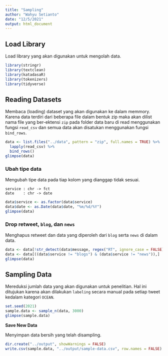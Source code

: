 ```yaml
---
title: "Sampling"
author: "Wahyu Setianto"
date: "12/5/2021"
output: html_document
---
```


## Load Library

Load library yang akan digunakan untuk mengolah data.

```r
library(stringr)
library(textclean)
library(katadasaR)
library(tokenizers)
library(tidyverse)
```

## Reading Datasets

Membaca (loading) dataset yang akan digunakan ke dalam memmory. Karena data terdiri dari beberapa file dalam bentuk zip maka akan dilist nama file yang ber-ektensi `zip` pada folder data baru di read menggunakan fungsi `read_csv` dan semua data akan disatukan menggunakan fungsi `bind_rows`.

```r
data <- list.files("../data", pattern = "zip", full.names = TRUE) %>%
  lapply(read_csv) %>%
  bind_rows()
glimpse(data)
```

### Ubah tipe data

Mengubah tipe data pada tiap kolom yang dianggap tidak sesuai.

```
service : chr -> fct
date    : chr -> date 
```

```r
data$service <- as.factor(data$service)
data$date <- as.Date(data$date, "%m/%d/%Y")
glimpse(data)
```

### Drop retweet, `blog`, dan `news`

Menghapus retweet dan data yang diperoleh dari `blog` serta `news` di dalam data.

```r
data <- data[!str_detect(data$message, regex("RT", ignore_case = FALSE)),]
data <- data[((data$service != "blogs") & (data$service != "news")),]
glimpse(data)
```

## Sampling Data

Mereduksi jumlah data yang akan digunakan untuk penelitian. Hal ini ditujukan karena akan dilakukan `labeling` secara manual pada setiap tweet kedalam kategori `OCEAN`.

```r
set.seed(2021)
sample.data <- sample_n(data, 3000)
glimpse(sample.data)
```

**Save New Data**

Menyimpan data bersih yang telah disampling.

```r
dir.create("../output", showWarnings = FALSE)
write.csv(sample.data, "../output/sample-data.csv", row.names = FALSE)
```
